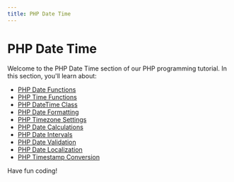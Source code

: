 ```yaml
---
title: PHP Date Time
---
```


# PHP Date Time

Welcome to the PHP Date Time section of our PHP programming tutorial. In this section, you'll learn about:

- [PHP Date Functions](./0-php-date-functions.mdx)
- [PHP Time Functions](./1-php-time-functions.mdx)
- [PHP DateTime Class](./2-php-datetime-class.mdx)
- [PHP Date Formatting](./3-php-date-formatting.mdx)
- [PHP Timezone Settings](./4-php-timezone-settings.mdx)
- [PHP Date Calculations](./5-php-date-calculations.mdx)
- [PHP Date Intervals](./6-php-date-intervals.mdx)
- [PHP Date Validation](./7-php-date-validation.mdx)
- [PHP Date Localization](./8-php-date-localization.mdx)
- [PHP Timestamp Conversion](./9-php-timestamp-conversion.mdx)

Have fun coding!